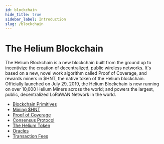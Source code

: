 ```yaml
---
id: blockchain
hide_title: true
sidebar_label: Introduction
slug: /blockchain
---
```


# The Helium Blockchain

The Helium Blockchain is a new blockchain built from the ground up to
incentivize the creation of decentralized, public wireless networks. It's based
on a new, novel work algorithm called Proof of Coverage, and rewards miners in
$HNT, the native token of the Helium blockchain. Officially launched on July 29,
2019, the Helium Blockchain is now running on over 10,000 Helium Miners across
the world; and powers the largest, public, decentralized LoRaWAN Network in the
world.

- [Blockchain Primitives][blockchain.primitives]
- [Mining $HNT][blockchain.mining]
- [Proof of Coverage][blockchain.proof-of-coverage]
- [Consensus Protocol][blockchain.consensus-protocol]
- [The Helium Token][blockchain.helium-token]
- [Oracles][blockchain.oracles]
- [Transaction Fees][blockchain.transaction-fees]
<!-- * [Chain Variables][blockchain.chain-variables] -->

[blockchain.primitives]: /docs/blockchain/blockchain-primitives
[blockchain.mining]: /docs/blockchain/mining
[blockchain.proof-of-coverage]: /docs/blockchain/proof-of-coverage
[blockchain.consensus-protocol]: /docs/blockchain/consensus-protocol
[blockchain.helium-token]: /docs/blockchain/helium-token
[blockchain.oracles]: /docs/blockchain/oracles
[blockchain.transaction-fees]: /docs/blockchain/transaction-fees

<!-- [blockchain.chain-variables]: /docs/blockchain/chain-variables -->
